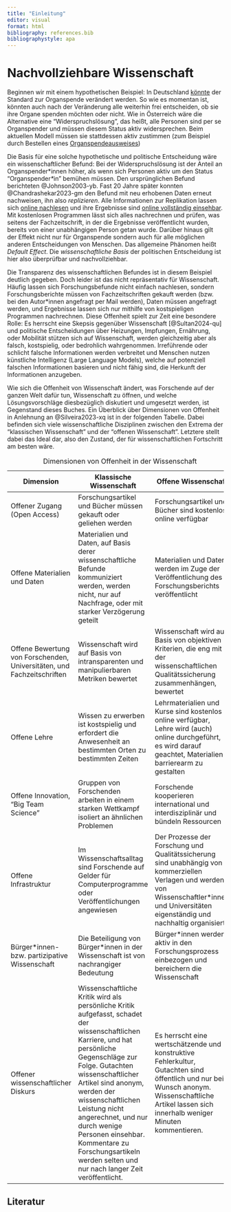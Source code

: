 ```yaml
---
title: "Einleitung"
editor: visual
format: html
bibliography: references.bib
bibliographystyle: apa
---
```


# Nachvollziehbare Wissenschaft

Beginnen wir mit einem hypothetischen Beispiel: In Deutschland [könnte](https://www.tagesschau.de/inland/innenpolitik/organspende-gesetz-100.html) der Standard zur Organspende verändert werden. So wie es momentan ist, könnten auch nach der Veränderung alle weiterhin frei entscheiden, ob sie ihre Organe spenden möchten oder nicht. Wie in Österreich wäre die Alternative eine "Widerspruchslösung", das heißt, alle Personen sind per se Organspender und müssen diesem Status aktiv widersprechen. Beim aktuellen Modell müssen sie stattdessen aktiv zustimmen (zum Beispiel durch Bestellen eines [Organspendeausweises](www.organspende-info.de/organspendeausweis-download-und-bestellen/))

Die Basis für eine solche hypothetische und politische Entscheidung wäre ein wissenschaftlicher Befund: Bei der Widerspruchslösung ist der Anteil an Organspender\*innen höher, als wenn sich Personen aktiv um den Status "Organspender*\**in" bemühen müssen. Den ursprünglichen Befund berichteten @Johnson2003-yb. Fast 20 Jahre später konnten @Chandrashekar2023-gm den Befund mit neu erhobenen Daten erneut nachweisen, ihn also *replizieren*. Alle Informationen zur Replikation lassen sich [online nachlesen](https://open.lnu.se/index.php/metapsychology/article/view/3108) und ihre Ergebnisse sind [online vollständig einsehbar](https://osf.io/8wd2b/). Mit kostenlosen Programmen lässt sich alles nachrechnen und prüfen, was seitens der Fachzeitschrift, in der die Ergebnisse veröffentlicht wurden, bereits von einer unabhängigen Person getan wurde. Darüber hinaus gilt der Effekt nicht nur für Organspende sondern auch für alle möglichen anderen Entscheidungen von Menschen. Das allgemeine Phänomen heißt *Default Effect*. Die *wissenschaftliche Basis* der politischen Entscheidung ist hier also überprüfbar und nachvollziehbar.

Die Transparenz des wissenschaftlichen Befundes ist in diesem Beispiel deutlich gegeben. Doch leider ist das nicht repräsentativ für Wissenschaft. Häufig lassen sich Forschungsbefunde nicht einfach nachlesen, sondern Forschungsberichte müssen von Fachzeitschriften gekauft werden (bzw. bei den Autor\*innen angefragt per Mail werden), Daten müssen angefragt werden, und Ergebnisse lassen sich nur mithilfe von kostspieligen Programmen nachrechnen. Diese Offenheit spielt zur Zeit eine besondere Rolle: Es herrscht eine Skepsis gegenüber Wissenschaft [@Sultan2024-qu] und politische Entscheidungen über Heizungen, Impfungen, Ernährung, oder Mobilität stützen sich auf Wissenschaft, werden gleichzeitig aber als falsch, kostspielig, oder bedrohlich wahrgenommen. Irreführende oder schlicht falsche Informationen werden verbreitet und Menschen nutzen künstliche Intelligenz (Large Language Models), welche auf potenziell falschen Informationen basieren und nicht fähig sind, die Herkunft der Informationen anzugeben.

Wie sich die Offenheit von Wissenschaft ändert, was Forschende auf der ganzen Welt dafür tun, Wissenschaft zu öffnen, und welche Lösungsvorschläge diesbezüglich diskutiert und umgesetzt werden, ist Gegenstand dieses Buches. Ein Überblick über Dimensionen von Offenheit in Anlehnung an @Silveira2023-xq ist in der folgenden Tabelle. Dabei befinden sich viele wissenschaftliche Disziplinen zwischen den Extrema der "klassischen Wissenschaft" und der "offenen Wissenschaft". Letztere stellt dabei das Ideal dar, also den Zustand, der für wissenschaftlichen Fortschritt am besten wäre.

| Dimension                                                              | Klassische Wissenschaft                                                                                                                                                                                                                                                                                                                                                                            | Offene Wissenschaft                                                                                                                                                                               |
|------------------------------------------------------------------------|----------------------------------------------------------------------------------------------------------------------------------------------------------------------------------------------------------------------------------------------------------------------------------------------------------------------------------------------------------------------------------------------------|---------------------------------------------------------------------------------------------------------------------------------------------------------------------------------------------------|
| Offener Zugang (Open Access)                                           | Forschungsartikel und Bücher müssen gekauft oder geliehen werden                                                                                                                                                                                                                                                                                                                                   | Forschungsartikel und Bücher sind kostenlos online verfügbar                                                                                                                                      |
| Offene Materialien und Daten                                           | Materialien und Daten, auf Basis derer wissenschaftliche Befunde kommuniziert werden, werden nicht, nur auf Nachfrage, oder mit starker Verzögerung geteilt                                                                                                                                                                                                                                        | Materialien und Daten werden im Zuge der Veröffentlichung des Forschungsberichts veröffentlicht                                                                                                   |
| Offene Bewertung von Forschenden, Universitäten, und Fachzeitschriften | Wissenschaft wird auf Basis von intransparenten und manipulierbaren Metriken bewertet                                                                                                                                                                                                                                                                                                              | Wissenschaft wird auf Basis von objektiven Kriterien, die eng mit der wissenschaftlichen Qualitätssicherung zusammenhängen, bewertet                                                              |
| Offene Lehre                                                           | Wissen zu erwerben ist kostspielig und erfordert die Anwesenheit an bestimmten Orten zu bestimmten Zeiten                                                                                                                                                                                                                                                                                          | Lehrmaterialien und Kurse sind kostenlos online verfügbar, Lehre wird (auch) online durchgeführt, es wird darauf geachtet, Materialien barrierearm zu gestalten                                   |
| Offene Innovation, "Big Team Science"                                  | Gruppen von Forschenden arbeiten in einem starken Wettkampf isoliert an ähnlichen Problemen                                                                                                                                                                                                                                                                                                        | Forschende kooperieren international und interdisziplinär und bündeln Ressourcen                                                                                                                  |
| Offene Infrastruktur                                                   | Im Wissenschaftsalltag sind Forschende auf Gelder für Computerprogramme oder Veröffentlichungen angewiesen                                                                                                                                                                                                                                                                                         | Der Prozesse der Forschung und Qualitätssicherung sind unabhängig von kommerziellen Verlagen und werden von Wissenschaftler\*innen und Universitäten eigenständig und nachhaltig organisiert      |
| Bürger\*innen- bzw. partizipative Wissenschaft                         | Die Beteiligung von Bürger\*innen in der Wissenschaft ist von nachrangiger Bedeutung                                                                                                                                                                                                                                                                                                               | Bürger\*innen werden aktiv in den Forschungsprozess einbezogen und bereichern die Wissenschaft                                                                                                    |
| Offener wissenschaftlicher Diskurs                                     | Wissenschaftliche Kritik wird als persönliche Kritik aufgefasst, schadet der wissenschaftlichen Karriere, und hat persönliche Gegenschläge zur Folge. Gutachten wissenschaftlicher Artikel sind anonym, werden der wissenschaftlichen Leistung nicht angerechnet, und nur durch wenige Personen einsehbar. Kommentare zu Forschungsartikeln werden selten und nur nach langer Zeit veröffentlicht. | Es herrscht eine wertschätzende und konstruktive Fehlerkultur, Gutachten sind öffentlich und nur bei Wunsch anonym. Wissenschaftliche Artikel lassen sich innerhalb weniger Minuten kommentieren. |

: Dimensionen von Offenheit in der Wissenschaft

## Literatur
